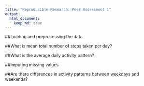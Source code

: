 ```yaml
---
title: "Reproducible Research: Peer Assessment 1"
output: 
  html_document:
    keep_md: true
---
```



##Loading and preprocessing the data

##What is mean total number of steps taken per day?

##What is the average daily activity pattern?

##Imputing missing values

##Are there differences in activity patterns between weekdays and weekends?
